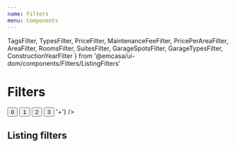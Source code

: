 ```yaml
---
name: Filters
menu: Components
---
```


  TagsFilter,
  TypesFilter,
  PriceFilter,
  MaintenanceFeeFilter,
  PricePerAreaFilter,
  AreaFilter,
  RoomsFilter,
  SuitesFilter,
  GarageSpotsFilter,
  GarageTypesFilter,
  ConstructionYearFilter
} from '@emcasa/ui-dom/components/Filters/ListingFilters'

# Filters

<Playground className="filtersPlayground">
  <View height="150px">
    <Filters
      onSubmit={console.log}
      initialValues={{slider: {min: 0, max: 1}}}
    >
      <SliderRangeFilter
        name="slider"
        label="Slider range"
        range={[0, 1]}
      />
      <ButtonGroupFilter
        name="buttons"
        label="Button group"
      >
        <Button value={0}>0</Button>
        <Button value={1}>1</Button>
        <Button value={2}>2</Button>
        <Button value={3}>3</Button>
      </ButtonGroupFilter>
      <ButtonRangeFilter
        name="buttonRange"
        label="Button range"
        range={[1, 5]}
        formatLast={() => '+'}
      />
    </Filters>
  </View>
</Playground>

## Listing filters

<Playground>
  <View height="150px">
    <Filters
      showMobileHeader
      onSubmit={console.log}
      initialValues={{
        area: AreaFilter.initialValue,
        price: PriceFilter.initialValue,
        pricePerArea: PricePerAreaFilter.initialValue,
        constructionYear: ConstructionYearFilter.initialValue
      }}
    >
      <TagsFilter
        options={tags}
        onChangeText={console.log}
        placeholder="Search tags"
      />
      <TypesFilter />
      <PriceFilter />
      <MaintenanceFeeFilter />
      <PricePerAreaFilter />
      <AreaFilter />
      <RoomsFilter />
      <SuitesFilter />
      <GarageSpotsFilter />
      <GarageTypesFilter />
      <ConstructionYearFilter />
    </Filters>
  </View>
</Playground>
